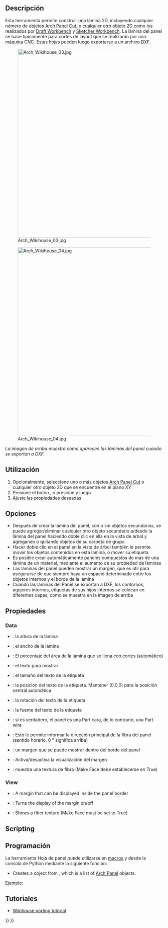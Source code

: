<languages/>

<div class="mw-translate-fuzzy">
{{docnav|[[Arch_Panel_Cut|Panel Cut]]|[[Arch_Nest|Nest]]|[[Arch_Workbench|Arch]]|IconL=Arch_Panel_Cut.svg |IconC=Workbench_Arch.svg |IconR=Arch_Nest.svg}}
</div>

<div class="mw-translate-fuzzy">
{{GuiCommand/es
|Name=Arch Panel Sheet|Name/es=Arch Panel Sheet
|MenuLocation=Arch → Panel tools → Panel Sheet
|Workbenches=[[Arch_Workbench/es|Arch]]
|Shortcut={{KEY|P}} {{KEY|S}}
|SeeAlso=[[Arch Panel/es|Arch Panel]]
}}
</div>

<span id="Description"></span>
==Descripción==

<div class="mw-translate-fuzzy">
Esta herramienta permite construir una lámina 2D, incluyendo cualquier número de objetos [[Arch Panel Cut/es|Arch Panel Cut]], o cualquier otro objeto 2D como los realizados por [[Draft Workbench/es|Draft Workbench]] y [[Sketcher Workbench/es|Sketcher Workbench]]. La lámina del panel se hace típicamente para cortes de layout que se realizarán por una máquina CNC. Estas hojas pueden luego exportarse a un archivo [[Draft DXF/es|DXF]].
</div>

[[Image:Arch Wikihouse 03.jpg|600px]] 

[[Image:Arch Wikihouse 04.jpg|600px]] 

''La imagen de arriba muestra cómo aparecen las láminas del panel cuando se exportan a DXF.''

<span id="Usage"></span>
==Utilización==

<div class="mw-translate-fuzzy">
# Opcionalmente, seleccione uno o más objetos [[Arch Panel Cut/es|Arch Panel Cut]] o cualquier otro objeto 2D que se encuentre en el plano XY
# Presione el botón {{KEY|[[Image: Arch Panel Sheet.png|16px]] [[Arch Panel Sheet/es|Arch Panel Sheet]]}}, o presione {{KEY|P}} y luego {{KEY|S}}
# Ajuste las propiedades deseadas
</div>

<span id="Options"></span>
==Opciones==

* Después de crear la lámina del panel, con o sin objetos secundarios, se puede agregar/eliminar cualquier otro objeto secundario a/desde la lámina del panel haciendo doble clic en ella en la vista de árbol y agregando o quitando objetos de su carpeta de grupo
* Hacer doble clic en el panel en la vista de árbol también le permite mover los objetos contenidos en esta lámina, o mover su etiqueta
* Es posible crear automáticamente paneles compuestos de más de una lámina de un material, mediante el aumento de su propiedad de láminas
* Las láminas del panel pueden mostrar un margen, que es útil para asegurarse de que siempre haya un espacio determinado entre los objetos internos y el borde de la lámina
* Cuando las láminas del Panel se exportan a DXF, los contornos, agujeros internos, etiquetas de sus hijos internos se colocan en diferentes capas, como se muestra en la imagen de arriba

<span id="Properties"></span>
==Propiedades==

===Data===

<div class="mw-translate-fuzzy">
* {{PropertyData/es|Height}}: la altura de la lámina
* {{PropertyData/es|Width}}: el ancho de la lámina
* {{PropertyData/es|Fill Ratio}}: El porcentaje del área de la lámina que se llena con cortes (automático)
* {{PropertyData/es|Tag Text}}: el texto para mostrar
* {{PropertyData/es|Tag Size}}: el tamaño del texto de la etiqueta
* {{PropertyData/es|Tag Position}}: la posición del texto de la etiqueta. Mantener (0,0,0) para la posición central automática
* {{PropertyData/es|Tag Rotation}}: la rotación del texto de la etiqueta
* {{PropertyData/es|Font File}}: la fuente del texto de la etiqueta
* {{PropertyData/es|Make Face}}: si es verdadero, el panel es una Part cara, de lo contrario, una Part wire
* {{PropertyData/es|Grain Direction}}: Esto le permite informar la dirección principal de la fibra del panel (sentido horario, 0 ° significa arriba)
* {{PropertyView/es|Margin}}: un margen que se puede mostrar dentro del borde del panel
* {{PropertyView/es|Show Margin}}: Activa/desactiva la visualización del margen
* {{PropertyView/es|Show Grain}}: muestra una textura de fibra (Make Face debe establecerse en True)
</div>

===View===

* {{PropertyView|Margin}}: A margin that can be displayed inside the panel border
* {{PropertyView|Show Margin}}: Turns the display of the margin on/off
* {{PropertyView|Show Grain}}: Shows a fiber texture (Make Face must be set to True)

==Scripting==

<div class="mw-translate-fuzzy">
==Programación==
</div>

<div class="mw-translate-fuzzy">
La herramienta Hoja de panel puede utilizarse en [[macros/es|macros]] y desde la consola de Python mediante la siguiente función:
</div>

{{Code|code=
Sheet = makePanelSheet(panels=[], name="PanelSheet")
}}

* Creates a {{incode|Sheet}} object from {{incode|panels}}, which is a list of [[Arch Panel|Arch Panel]] objects.

Ejemplo:

{{Code|code=
import FreeCAD, Draft, Arch

Rect = Draft.makeRectangle(500, 200)
Polygon = Draft.makePolygon(5, 750)

p1 = FreeCAD.Vector(1000, 0, 0)
p2 = FreeCAD.Vector(2000, 400, 0)
p3 = FreeCAD.Vector(1250, 800, 0)
Wire = Draft.makeWire([p1, p2, p3], closed=True)

Panel1 = Arch.makePanel(Rect, thickness=36)
Panel2 = Arch.makePanel(Polygon, thickness=36)
Panel3 = Arch.makePanel(Wire, thickness=36)
FreeCAD.ActiveDocument.recompute()

Cut1 = Arch.makePanelCut(Panel1)
Cut2 = Arch.makePanelCut(Panel2)
Cut3 = Arch.makePanelCut(Panel3)
Cut1.ViewObject.LineWidth = 3
Cut2.ViewObject.LineWidth = 3
Cut3.ViewObject.LineWidth = 3
FreeCAD.ActiveDocument.recompute()

Sheet = Arch.makePanelSheet([Cut1, Cut2, Cut3])
}}

<span id="Tutorials"></span>
== Tutoriales ==

<div class="mw-translate-fuzzy">
* [[Wikihouse porting tutorial/es|Wikihouse porting tutorial]]
</div>


<div class="mw-translate-fuzzy">
{{docnav|[[Arch_Panel_Cut|Panel Cut]]|[[Arch_Nest|Nest]]|[[Arch_Workbench/es|Arch]]|IconL=Arch_Panel_Cut.svg |IconC=Workbench_Arch.svg |IconR=Arch_Nest.svg}}
</div>

{{BIM_Tools_navi{{#translation:}}}}
{{Userdocnavi{{#translation:}}}}